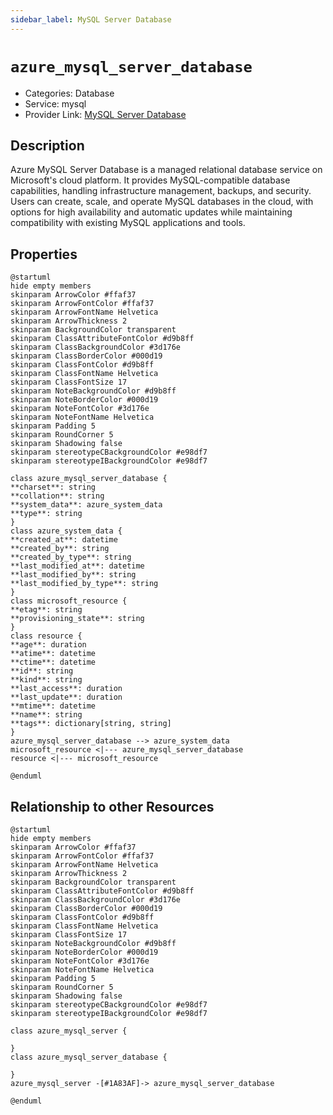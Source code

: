 ```yaml
---
sidebar_label: MySQL Server Database
---
```


# `azure_mysql_server_database`

- Categories: Database
- Service: mysql
- Provider Link: [MySQL Server Database](https://learn.microsoft.com/en-us/azure/mysql/)

## Description
Azure MySQL Server Database is a managed relational database service on Microsoft's cloud platform. It provides MySQL-compatible database capabilities, handling infrastructure management, backups, and security. Users can create, scale, and operate MySQL databases in the cloud, with options for high availability and automatic updates while maintaining compatibility with existing MySQL applications and tools.

## Properties
<ZoomPanPinch>

```kroki imgType="plantuml" imgAlt="Diagram of MySQL Server Database data model"
@startuml
hide empty members
skinparam ArrowColor #ffaf37
skinparam ArrowFontColor #ffaf37
skinparam ArrowFontName Helvetica
skinparam ArrowThickness 2
skinparam BackgroundColor transparent
skinparam ClassAttributeFontColor #d9b8ff
skinparam ClassBackgroundColor #3d176e
skinparam ClassBorderColor #000d19
skinparam ClassFontColor #d9b8ff
skinparam ClassFontName Helvetica
skinparam ClassFontSize 17
skinparam NoteBackgroundColor #d9b8ff
skinparam NoteBorderColor #000d19
skinparam NoteFontColor #3d176e
skinparam NoteFontName Helvetica
skinparam Padding 5
skinparam RoundCorner 5
skinparam Shadowing false
skinparam stereotypeCBackgroundColor #e98df7
skinparam stereotypeIBackgroundColor #e98df7

class azure_mysql_server_database {
**charset**: string
**collation**: string
**system_data**: azure_system_data
**type**: string
}
class azure_system_data {
**created_at**: datetime
**created_by**: string
**created_by_type**: string
**last_modified_at**: datetime
**last_modified_by**: string
**last_modified_by_type**: string
}
class microsoft_resource {
**etag**: string
**provisioning_state**: string
}
class resource {
**age**: duration
**atime**: datetime
**ctime**: datetime
**id**: string
**kind**: string
**last_access**: duration
**last_update**: duration
**mtime**: datetime
**name**: string
**tags**: dictionary[string, string]
}
azure_mysql_server_database --> azure_system_data
microsoft_resource <|--- azure_mysql_server_database
resource <|--- microsoft_resource

@enduml
```

</ZoomPanPinch>


## Relationship to other Resources
<ZoomPanPinch>

```kroki imgType="plantuml" imgAlt="Diagram of MySQL Server Database resource relationships"
@startuml
hide empty members
skinparam ArrowColor #ffaf37
skinparam ArrowFontColor #ffaf37
skinparam ArrowFontName Helvetica
skinparam ArrowThickness 2
skinparam BackgroundColor transparent
skinparam ClassAttributeFontColor #d9b8ff
skinparam ClassBackgroundColor #3d176e
skinparam ClassBorderColor #000d19
skinparam ClassFontColor #d9b8ff
skinparam ClassFontName Helvetica
skinparam ClassFontSize 17
skinparam NoteBackgroundColor #d9b8ff
skinparam NoteBorderColor #000d19
skinparam NoteFontColor #3d176e
skinparam NoteFontName Helvetica
skinparam Padding 5
skinparam RoundCorner 5
skinparam Shadowing false
skinparam stereotypeCBackgroundColor #e98df7
skinparam stereotypeIBackgroundColor #e98df7

class azure_mysql_server {

}
class azure_mysql_server_database {

}
azure_mysql_server -[#1A83AF]-> azure_mysql_server_database

@enduml
```

</ZoomPanPinch>




